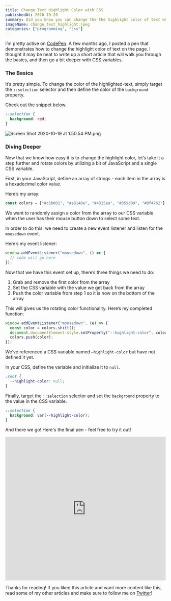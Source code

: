 ```yaml
---
title: Change Text Highlight Color with CSS
publishedAt: 2020-10-20
summary: Did you know you can change the the highlight color of text when selected? Yep! Let me show you how!
imageName: change_text_highlight.jpeg
categories: ["programming", "css"]
---
```


I’m pretty active on [CodePen](https://codepen.io/braydoncoyer). A few months ago, I posted a pen that demonstrates how to change the highlight color of text on the page. I thought it may be neat to write up a short article that will walk you through the basics, and then go a bit deeper with CSS variables.

### The Basics

It’s pretty simple. To change the color of the highlighted-text, simply target the `::selection` selector and then define the color of the `background` property.

Check out the snippet below.

```css
::selection {
  background: red;
}
```

![Screen Shot 2020-10-19 at 1.50.54 PM.png](https://cdn.hashnode.com/res/hashnode/image/upload/v1603133500951/VLi0gmQvi.png)

### Diving Deeper

Now that we know how easy it is to change the highlight color, let’s take it a step further and rotate colors by utilizing a bit of JavaScript and a single CSS variable.

First, in your JavaScript, define an array of strings - each item in the array is a hexadecimal color value.

Here’s my array:

```js
const colors = ["#c1b001", "#a8140e", "#4315aa", "#359d09", "#8f4762"];
```

We want to randomly assign a color from the array to our CSS variable when the user has their mouse button down to select some text.

In order to do this, we need to create a new event listener and listen for the `mousedown` event.

Here’s my event listener:

```js
window.addEventListener("mousedown", () => {
  // code will go here
});
```

Now that we have this event set up, there’s three things we need to do:

1. Grab and remove the first color from the array
2. Set the CSS variable with the value we get back from the array
3. Push the color variable from step 1 so it is now on the bottom of the array

This will gives us the rotating color functionality.
Here’s my completed function:

```js
window.addEventListener("mousedown", (e) => {
  const color = colors.shift();
  document.documentElement.style.setProperty("--highlight-color", color);
  colors.push(color);
});
```

We’ve referenced a CSS variable named `—highlight-color` but have not defined it yet.

In your CSS, define the variable and initialize it to `null`.

```css
:root {
  --highlight-color: null;
}
```

Finally, target the `::selection` selector and set the `background` property to the value in the CSS variable.

```css
::selection {
  background: var(--highlight-color);
}
```

And there we go! Here's the final pen - feel free to try it out!

<iframe
  height="450"
  width="100%"
  scrolling="no"
  title="🎨  Text Highlight Color Change  🎨 "
  src="https://codepen.io/braydoncoyer/embed/YzwgJZr?height=265&theme-id=light&default-tab=html,result"
  frameborder="no"
  loading="lazy"
  allowtransparency="true"
  allowFullScreen={true}
>
  See the Pen{" "}
  <a href="https://codepen.io/braydoncoyer/pen/YzwgJZr">
    🎨 Text Highlight Color Change 🎨{" "}
  </a>{" "}
  by Felix Andresen (<a href="https://codepen.io/braydoncoyer">@braydoncoyer</a>)
  on <a href="https://codepen.io">CodePen</a>.
</iframe>

Thanks for reading! If you liked this article and want more content like this, read some of my other articles and make sure to follow me on [Twitter]()!
